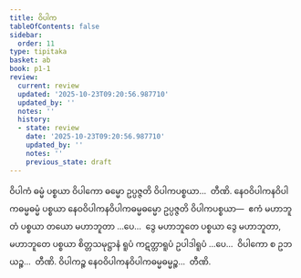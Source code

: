 ```yaml
---
title: ဝိပါက
tableOfContents: false
sidebar:
  order: 11
type: tipitaka
basket: ab
book: p1-1
review:
  current: review
  updated: '2025-10-23T09:20:56.987710'
  updated_by: ''
  notes: ''
  history:
  - state: review
    date: '2025-10-23T09:20:56.987710'
    updated_by: ''
    notes: ''
    previous_state: draft
---
```



<ReviewStatus review={frontmatter.review} showDetails={true} />

<HypothesisAnnotation frontmatter={frontmatter} />

<DynamicBreadcrumb />

<Division number="72" book="p1-1" e="ch" v="36" p="357">

<Paragraph number="2219" book="p1-1">
ဝိပါကံ ဓမ္မံ ပစ္စယာ ဝိပါကော ဓမ္မော ဥပ္ပဇ္ဇတိ ဝိပါကပစ္စယာ…  တီဏိ.
</Paragraph>

<Paragraph number="2220" book="p1-1">
နေဝဝိပါကနဝိပါကဓမ္မဓမ္မံ ပစ္စယာ နေဝဝိပါကနဝိပါကဓမ္မဓမ္မော ဥပ္ပဇ္ဇတိ ဝိပါကပစ္စယာ—  ဧကံ မဟာဘူတံ ပစ္စယာ တယော မဟာဘူတာ …ပေ…  ဒွေ မဟာဘူတေ ပစ္စယာ ဒွေ မဟာဘူတာ, မဟာဘူတေ ပစ္စယာ စိတ္တသမုဋ္ဌာနံ ရူပံ ကဋတ္တာရူပံ ဥပါဒါရူပံ …ပေ…  ဝိပါကော စ ဥဘယဉ္စ…  တီဏိ.

</Paragraph>
</Division>

<Paragraph number="2221" type="center" book="p1-1">
ဝိပါကဉ္စ နေဝဝိပါကနဝိပါကဓမ္မဓမ္မဉ္စ…  တီဏိ.
</Paragraph>
